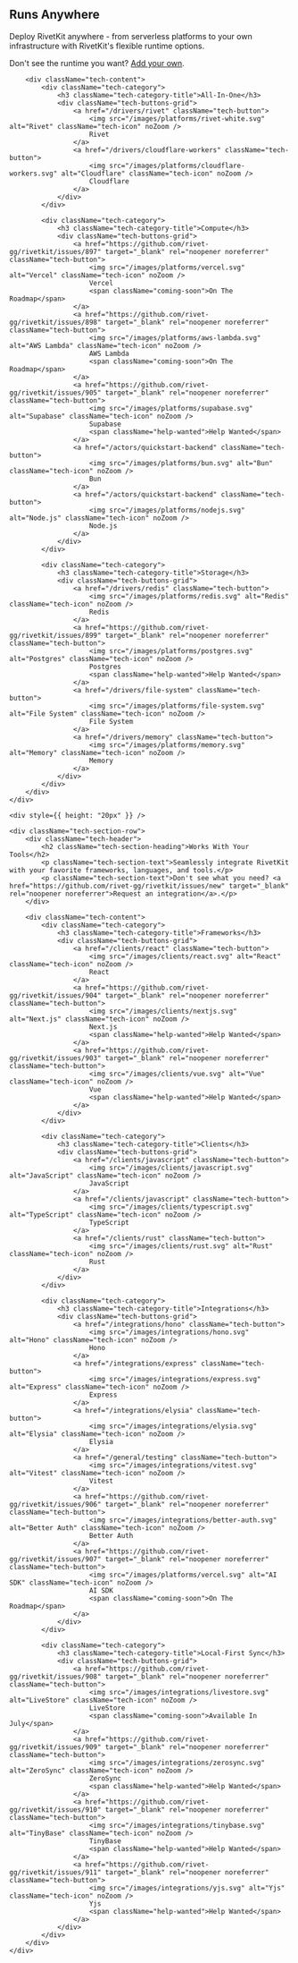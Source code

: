 <div className="tech-section">
    <div className="tech-section-row">
        <div className="tech-header">
            <h2 className="tech-section-heading">Runs Anywhere</h2>
            <p className="tech-section-text">Deploy RivetKit anywhere - from serverless platforms to your own infrastructure with RivetKit's flexible runtime options.</p>
            <p className="tech-section-text">Don't see the runtime you want? <a href="/drivers/building-drivers">Add your own</a>.</p>
        </div>
        
        <div className="tech-content">
            <div className="tech-category">
                <h3 className="tech-category-title">All-In-One</h3>
                <div className="tech-buttons-grid">
                    <a href="/drivers/rivet" className="tech-button">
                        <img src="/images/platforms/rivet-white.svg" alt="Rivet" className="tech-icon" noZoom />
                        Rivet
                    </a>
                    <a href="/drivers/cloudflare-workers" className="tech-button">
                        <img src="/images/platforms/cloudflare-workers.svg" alt="Cloudflare" className="tech-icon" noZoom />
                        Cloudflare
                    </a>
                </div>
            </div>

            <div className="tech-category">
                <h3 className="tech-category-title">Compute</h3>
                <div className="tech-buttons-grid">
                    <a href="https://github.com/rivet-gg/rivetkit/issues/897" target="_blank" rel="noopener noreferrer" className="tech-button">
                        <img src="/images/platforms/vercel.svg" alt="Vercel" className="tech-icon" noZoom />
                        Vercel
                        <span className="coming-soon">On The Roadmap</span>
                    </a>
                    <a href="https://github.com/rivet-gg/rivetkit/issues/898" target="_blank" rel="noopener noreferrer" className="tech-button">
                        <img src="/images/platforms/aws-lambda.svg" alt="AWS Lambda" className="tech-icon" noZoom />
                        AWS Lambda
                        <span className="coming-soon">On The Roadmap</span>
                    </a>
                    <a href="https://github.com/rivet-gg/rivetkit/issues/905" target="_blank" rel="noopener noreferrer" className="tech-button">
                        <img src="/images/platforms/supabase.svg" alt="Supabase" className="tech-icon" noZoom />
                        Supabase
                        <span className="help-wanted">Help Wanted</span>
                    </a>
                    <a href="/actors/quickstart-backend" className="tech-button">
                        <img src="/images/platforms/bun.svg" alt="Bun" className="tech-icon" noZoom />
                        Bun
                    </a>
                    <a href="/actors/quickstart-backend" className="tech-button">
                        <img src="/images/platforms/nodejs.svg" alt="Node.js" className="tech-icon" noZoom />
                        Node.js
                    </a>
                </div>
            </div>

            <div className="tech-category">
                <h3 className="tech-category-title">Storage</h3>
                <div className="tech-buttons-grid">
                    <a href="/drivers/redis" className="tech-button">
                        <img src="/images/platforms/redis.svg" alt="Redis" className="tech-icon" noZoom />
                        Redis
                    </a>
                    <a href="https://github.com/rivet-gg/rivetkit/issues/899" target="_blank" rel="noopener noreferrer" className="tech-button">
                        <img src="/images/platforms/postgres.svg" alt="Postgres" className="tech-icon" noZoom />
                        Postgres
                        <span className="help-wanted">Help Wanted</span>
                    </a>
                    <a href="/drivers/file-system" className="tech-button">
                        <img src="/images/platforms/file-system.svg" alt="File System" className="tech-icon" noZoom />
                        File System
                    </a>
                    <a href="/drivers/memory" className="tech-button">
                        <img src="/images/platforms/memory.svg" alt="Memory" className="tech-icon" noZoom />
                        Memory
                    </a>
                </div>
            </div>
        </div>
    </div>

    <div style={{ height: "20px" }} />

    <div className="tech-section-row">
        <div className="tech-header">
            <h2 className="tech-section-heading">Works With Your Tools</h2>
            <p className="tech-section-text">Seamlessly integrate RivetKit with your favorite frameworks, languages, and tools.</p>
            <p className="tech-section-text">Don't see what you need? <a href="https://github.com/rivet-gg/rivetkit/issues/new" target="_blank" rel="noopener noreferrer">Request an integration</a>.</p>
        </div>
        
        <div className="tech-content">
            <div className="tech-category">
                <h3 className="tech-category-title">Frameworks</h3>
                <div className="tech-buttons-grid">
                    <a href="/clients/react" className="tech-button">
                        <img src="/images/clients/react.svg" alt="React" className="tech-icon" noZoom />
                        React
                    </a>
                    <a href="https://github.com/rivet-gg/rivetkit/issues/904" target="_blank" rel="noopener noreferrer" className="tech-button">
                        <img src="/images/clients/nextjs.svg" alt="Next.js" className="tech-icon" noZoom />
                        Next.js
                        <span className="help-wanted">Help Wanted</span>
                    </a>
                    <a href="https://github.com/rivet-gg/rivetkit/issues/903" target="_blank" rel="noopener noreferrer" className="tech-button">
                        <img src="/images/clients/vue.svg" alt="Vue" className="tech-icon" noZoom />
                        Vue
                        <span className="help-wanted">Help Wanted</span>
                    </a>
                </div>
            </div>

            <div className="tech-category">
                <h3 className="tech-category-title">Clients</h3>
                <div className="tech-buttons-grid">
                    <a href="/clients/javascript" className="tech-button">
                        <img src="/images/clients/javascript.svg" alt="JavaScript" className="tech-icon" noZoom />
                        JavaScript
                    </a>
                    <a href="/clients/javascript" className="tech-button">
                        <img src="/images/clients/typescript.svg" alt="TypeScript" className="tech-icon" noZoom />
                        TypeScript
                    </a>
                    <a href="/clients/rust" className="tech-button">
                        <img src="/images/clients/rust.svg" alt="Rust" className="tech-icon" noZoom />
                        Rust
                    </a>
                </div>
            </div>

            <div className="tech-category">
                <h3 className="tech-category-title">Integrations</h3>
                <div className="tech-buttons-grid">
                    <a href="/integrations/hono" className="tech-button">
                        <img src="/images/integrations/hono.svg" alt="Hono" className="tech-icon" noZoom />
                        Hono
                    </a>
                    <a href="/integrations/express" className="tech-button">
                        <img src="/images/integrations/express.svg" alt="Express" className="tech-icon" noZoom />
                        Express
                    </a>
                    <a href="/integrations/elysia" className="tech-button">
                        <img src="/images/integrations/elysia.svg" alt="Elysia" className="tech-icon" noZoom />
                        Elysia
                    </a>
                    <a href="/general/testing" className="tech-button">
                        <img src="/images/integrations/vitest.svg" alt="Vitest" className="tech-icon" noZoom />
                        Vitest
                    </a>
                    <a href="https://github.com/rivet-gg/rivetkit/issues/906" target="_blank" rel="noopener noreferrer" className="tech-button">
                        <img src="/images/integrations/better-auth.svg" alt="Better Auth" className="tech-icon" noZoom />
                        Better Auth
                    </a>
                    <a href="https://github.com/rivet-gg/rivetkit/issues/907" target="_blank" rel="noopener noreferrer" className="tech-button">
                        <img src="/images/platforms/vercel.svg" alt="AI SDK" className="tech-icon" noZoom />
                        AI SDK
                        <span className="coming-soon">On The Roadmap</span>
                    </a>
                </div>
            </div>

            <div className="tech-category">
                <h3 className="tech-category-title">Local-First Sync</h3>
                <div className="tech-buttons-grid">
                    <a href="https://github.com/rivet-gg/rivetkit/issues/908" target="_blank" rel="noopener noreferrer" className="tech-button">
                        <img src="/images/integrations/livestore.svg" alt="LiveStore" className="tech-icon" noZoom />
                        LiveStore
                        <span className="coming-soon">Available In July</span>
                    </a>
                    <a href="https://github.com/rivet-gg/rivetkit/issues/909" target="_blank" rel="noopener noreferrer" className="tech-button">
                        <img src="/images/integrations/zerosync.svg" alt="ZeroSync" className="tech-icon" noZoom />
                        ZeroSync
                        <span className="help-wanted">Help Wanted</span>
                    </a>
                    <a href="https://github.com/rivet-gg/rivetkit/issues/910" target="_blank" rel="noopener noreferrer" className="tech-button">
                        <img src="/images/integrations/tinybase.svg" alt="TinyBase" className="tech-icon" noZoom />
                        TinyBase
                        <span className="help-wanted">Help Wanted</span>
                    </a>
                    <a href="https://github.com/rivet-gg/rivetkit/issues/911" target="_blank" rel="noopener noreferrer" className="tech-button">
                        <img src="/images/integrations/yjs.svg" alt="Yjs" className="tech-icon" noZoom />
                        Yjs
                        <span className="help-wanted">Help Wanted</span>
                    </a>
                </div>
            </div>
        </div>
    </div>
</div>
